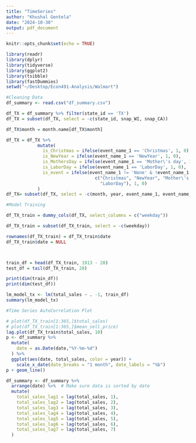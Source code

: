 ```yaml
---
title: "TimeSeries"
author: "Khushal Gentela"
date: "2024-10-30"
output: pdf_document
---
```


```r
knitr::opts_chunk$set(echo = TRUE)
```

```r
library(readr)
library(dplyr)
library(tidyverse)
library(ggplot2)
library(tsibble)
library(fastDummies)
setwd("~/Desktop/Econ491-Analysis/Walmart")
```

```r
#Cleaning Data
df_summary <- read.csv("df_summary.csv")

df_TX = df_summary %>% filter(state_id == 'TX')
df_TX = subset(df_TX, select = -c(state_id, snap_WI, snap_CA))

df_TX$month = month.name[df_TX$month]

df_TX = df_TX %>% 
            mutate(
              is_Christmas = ifelse(event_name_1 == 'Christmas', 1, 0),
              is_NewYear = ifelse(event_name_1 == 'NewYear', 1, 0),
              is_MothersDay = ifelse(event_name_1 == 'Mother\'s day', 1, 0),
              is_LaborDay = ifelse(event_name_1 == 'LaborDay', 1, 0),
              is_event = ifelse(event_name_1 != 'None' & !event_name_1 %in% 
                                  c("Christmas", "NewYear", "Mother\'s day", 
                                    "LaborDay"), 1, 0)
            )
df_TX= subset(df_TX, select = -c(month, year, event_name_1, event_name_2))
```

```r
#Model Training

df_TX_train = dummy_cols(df_TX, select_columns = c("weekday"))

df_TX_train = subset(df_TX_train, select = -c(weekday))

rownames(df_TX_train) = df_TX_train$date
df_TX_train$date = NULL



train_df = head(df_TX_train, 1913 - 28)
test_df = tail(df_TX_train, 28)

print(dim(train_df))
print(dim(test_df))

lm_model_tx <- lm(total_sales ~ . -1, train_df)
summary(lm_model_tx)
```

```r
#Time Series AutoCorrelation Plot

# plot(df_TX_train[1:365,]$total_sales)
# plot(df_TX_train[1:365,]$mean_sell_price)
lag.plot(df_TX_train$total_sales, 10)
p <- df_summary %>%
  mutate(
    date = as.Date(date,"%Y-%m-%d")
  ) %>%
  ggplot(aes(date, total_sales, color = year)) +
    scale_x_date(date_breaks = "1 month", date_labels = "%b")
p + geom_line()
```

```r
df_summary <- df_summary %>%
  arrange(date) %>%  # Make sure data is sorted by date
  mutate(
    total_sales_lag1 = lag(total_sales, 1),
    total_sales_lag2 = lag(total_sales, 2),
    total_sales_lag3 = lag(total_sales, 3),
    total_sales_lag4 = lag(total_sales, 4),
    total_sales_lag5 = lag(total_sales, 5),
    total_sales_lag6 = lag(total_sales, 6),
    total_sales_lag7 = lag(total_sales, 7)
  )
```
